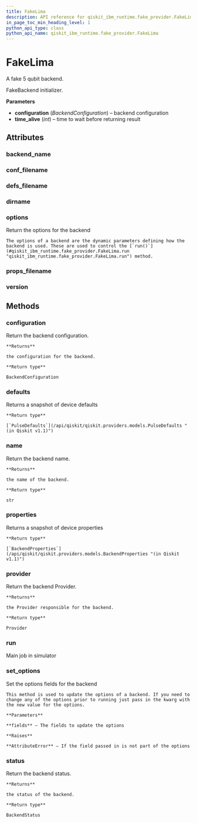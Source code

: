 ```yaml
---
title: FakeLima
description: API reference for qiskit_ibm_runtime.fake_provider.FakeLima
in_page_toc_min_heading_level: 1
python_api_type: class
python_api_name: qiskit_ibm_runtime.fake_provider.FakeLima
---
```


# FakeLima

<Class id="qiskit_ibm_runtime.fake_provider.FakeLima" isDedicatedPage={true} github="https://github.com/Qiskit/qiskit-ibm-runtime/tree/main/qiskit_ibm_runtime/fake_provider/backends/lima/fake_lima.py#L31-L38" signature="FakeLima" modifiers="class">
  A fake 5 qubit backend.

  FakeBackend initializer.

  **Parameters**

  *   **configuration** (*BackendConfiguration*) – backend configuration
  *   **time\_alive** (*int*) – time to wait before returning result

  ## Attributes

  ### backend\_name

  <Attribute id="qiskit_ibm_runtime.fake_provider.FakeLima.backend_name" attributeValue="'fake_lima'" />

  ### conf\_filename

  <Attribute id="qiskit_ibm_runtime.fake_provider.FakeLima.conf_filename" attributeValue="'conf_lima.json'" />

  ### defs\_filename

  <Attribute id="qiskit_ibm_runtime.fake_provider.FakeLima.defs_filename" attributeValue="'defs_lima.json'" />

  ### dirname

  <Attribute id="qiskit_ibm_runtime.fake_provider.FakeLima.dirname" attributeValue="'/home/runner/work/qiskit-ibm-runtime/qiskit-ibm-runtime/qiskit_ibm_runtime/fake_provider/backends/lima'" />

  ### options

  <Attribute id="qiskit_ibm_runtime.fake_provider.FakeLima.options">
    Return the options for the backend

    The options of a backend are the dynamic parameters defining how the backend is used. These are used to control the [`run()`](#qiskit_ibm_runtime.fake_provider.FakeLima.run "qiskit_ibm_runtime.fake_provider.FakeLima.run") method.
  </Attribute>

  ### props\_filename

  <Attribute id="qiskit_ibm_runtime.fake_provider.FakeLima.props_filename" attributeValue="'props_lima.json'" />

  ### version

  <Attribute id="qiskit_ibm_runtime.fake_provider.FakeLima.version" attributeValue="1" />

  ## Methods

  ### configuration

  <Function id="qiskit_ibm_runtime.fake_provider.FakeLima.configuration" signature="configuration()">
    Return the backend configuration.

    **Returns**

    the configuration for the backend.

    **Return type**

    BackendConfiguration
  </Function>

  ### defaults

  <Function id="qiskit_ibm_runtime.fake_provider.FakeLima.defaults" github="https://github.com/Qiskit/qiskit-ibm-runtime/tree/main/qiskit_ibm_runtime/fake_provider/fake_pulse_backend.py#L29-L33" signature="defaults()">
    Returns a snapshot of device defaults

    **Return type**

    [`PulseDefaults`](/api/qiskit/qiskit.providers.models.PulseDefaults "(in Qiskit v1.1)")
  </Function>

  ### name

  <Function id="qiskit_ibm_runtime.fake_provider.FakeLima.name" signature="name()">
    Return the backend name.

    **Returns**

    the name of the backend.

    **Return type**

    str
  </Function>

  ### properties

  <Function id="qiskit_ibm_runtime.fake_provider.FakeLima.properties" github="https://github.com/Qiskit/qiskit-ibm-runtime/tree/main/qiskit_ibm_runtime/fake_provider/fake_qasm_backend.py#L44-L48" signature="properties()">
    Returns a snapshot of device properties

    **Return type**

    [`BackendProperties`](/api/qiskit/qiskit.providers.models.BackendProperties "(in Qiskit v1.1)")
  </Function>

  ### provider

  <Function id="qiskit_ibm_runtime.fake_provider.FakeLima.provider" signature="provider()">
    Return the backend Provider.

    **Returns**

    the Provider responsible for the backend.

    **Return type**

    Provider
  </Function>

  ### run

  <Function id="qiskit_ibm_runtime.fake_provider.FakeLima.run" github="https://github.com/Qiskit/qiskit-ibm-runtime/tree/main/qiskit_ibm_runtime/fake_provider/fake_backend.py#L736-L767" signature="run(run_input, **kwargs)">
    Main job in simulator
  </Function>

  ### set\_options

  <Function id="qiskit_ibm_runtime.fake_provider.FakeLima.set_options" signature="set_options(**fields)">
    Set the options fields for the backend

    This method is used to update the options of a backend. If you need to change any of the options prior to running just pass in the kwarg with the new value for the options.

    **Parameters**

    **fields** – The fields to update the options

    **Raises**

    **AttributeError** – If the field passed in is not part of the options
  </Function>

  ### status

  <Function id="qiskit_ibm_runtime.fake_provider.FakeLima.status" signature="status()">
    Return the backend status.

    **Returns**

    the status of the backend.

    **Return type**

    BackendStatus
  </Function>
</Class>

